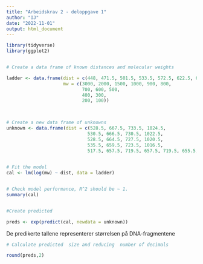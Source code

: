 ```yaml
---
title: "Arbeidskrav 2 - deloppgave 1"
author: "IJ"
date: "2022-11-01"
output: html_document
---
```


```r
library(tidyverse)
library(ggplot2)


# Create a data frame of known distances and molecular weights

ladder <- data.frame(dist = c(448, 471.5, 501.5, 533.5, 572.5, 622.5, 678.5, 751.5, 790.5, 843.5, 901.5, 963.5, 1041.5), 
                     mw = c(3000, 2000, 1500, 1000, 900, 800, 
                            700, 600, 500,
                            400, 300, 
                            200, 100))

            

# Create a new data frame of unknowns
unknown <- data.frame(dist = c(528.5, 667.5, 733.5, 1024.5,
                              530.5, 666.5, 730.5, 1022.5,
                              528.5, 664.5, 727.5, 1020.5,
                              535.5, 659.5, 723.5, 1016.5,
                              517.5, 657.5, 719.5, 657.5, 719.5, 655.5, 721.5, 1032.5))

  
# Fit the model
cal <- lm(log(mw) ~ dist, data = ladder)


# Check model performance, R^2 should be ~ 1.
summary(cal)


#Create predicted 

preds <- exp(predict(cal, newdata = unknown))


```

De predikerte tallene  representerer  størrelsen på DNA-fragmentene
```r
# Calculate predicted  size and reducing  number of decimals

round(preds,2)

```

